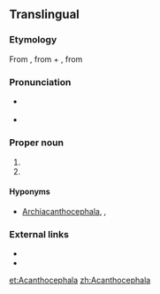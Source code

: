 ==Translingual==

===Etymology===
From {{etyl|NL.}} {{term|acanth|lang=la}}, from {{etyl|grc|mul}} {{term|ἄκανθος||thorn|tr=akanthos|lang=grc|sc=polytonic}} + {{etyl|NL.}} {{term|cephala|lang=la}}, from {{etyl|grc}} {{term|κεφαλή||head|tr=kephalē|lang=grc|sc=polytonic}}

===Pronunciation===
* {{a|US}} {{IPA|/əˌkæn.θəˈsɛf.ə.lə/|/əˌkænt.θəˈsɛf.ə.lə/|/əˌkæn.θoʊˈsɛf.ə.lə/|lang=mul}}
* {{rhymes|ɛfələ}}

===Proper noun===
{{head|mul|proper noun}}

# {{taxon|phylum|superphylum|Protostomia|[[intestinal]] worms, having the [[proboscis]] armed with [[recurved]] spines}}
# {{taxon|genus|family|Coreidae|leaf-footed [[bug]]s}}

====Hyponyms====
* {{sense|phylum}} [[Archiacanthocephala]], ''{{taxlink|Eoacanthocephala|class}}, {{taxlink|Palaeacanthocephala|class}}''

===External links===
* {{pedialite}}
* {{specieslite}}

[[et:Acanthocephala]]
[[zh:Acanthocephala]]